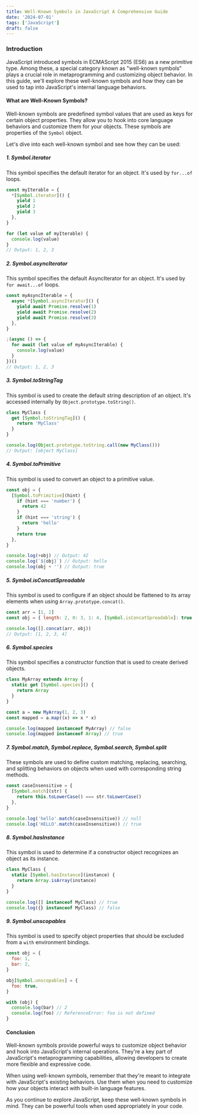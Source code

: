 ```yaml
---
title: Well-Known Symbols in JavaScript A Comprehensive Guide
date: '2024-07-01'
tags: ['JavaScript']
draft: false
---
```


### Introduction

JavaScript introduced symbols in ECMAScript 2015 (ES6) as a new primitive type. Among these, a special category known as "well-known symbols" plays a crucial role in metaprogramming and customizing object behavior. In this guide, we'll explore these well-known symbols and how they can be used to tap into JavaScript's internal language behaviors.

<TOCInline toc={props.toc} exclude="Introduction" />

#### What are Well-Known Symbols?

Well-known symbols are predefined symbol values that are used as keys for certain object properties. They allow you to hook into core language behaviors and customize them for your objects. These symbols are properties of the `Symbol` object.

Let's dive into each well-known symbol and see how they can be used:

##### 1. Symbol.iterator

This symbol specifies the default iterator for an object. It's used by `for...of` loops.

```javascript
const myIterable = {
  *[Symbol.iterator]() {
    yield 1
    yield 2
    yield 3
  },
}

for (let value of myIterable) {
  console.log(value)
}
// Output: 1, 2, 3
```

##### 2. Symbol.asyncIterator

This symbol specifies the default AsyncIterator for an object. It's used by `for await...of` loops.

```javascript
const myAsyncIterable = {
  async *[Symbol.asyncIterator]() {
    yield await Promise.resolve(1)
    yield await Promise.resolve(2)
    yield await Promise.resolve(3)
  },
}

;(async () => {
  for await (let value of myAsyncIterable) {
    console.log(value)
  }
})()
// Output: 1, 2, 3
```

##### 3. Symbol.toStringTag

This symbol is used to create the default string description of an object. It's accessed internally by `Object.prototype.toString()`.

```javascript
class MyClass {
  get [Symbol.toStringTag]() {
    return 'MyClass'
  }
}

console.log(Object.prototype.toString.call(new MyClass()))
// Output: [object MyClass]
```

##### 4. Symbol.toPrimitive

This symbol is used to convert an object to a primitive value.

```javascript
const obj = {
  [Symbol.toPrimitive](hint) {
    if (hint === 'number') {
      return 42
    }
    if (hint === 'string') {
      return 'hello'
    }
    return true
  },
}

console.log(+obj) // Output: 42
console.log(`${obj}`) // Output: hello
console.log(obj + '') // Output: true
```

##### 5. Symbol.isConcatSpreadable

This symbol is used to configure if an object should be flattened to its array elements when using `Array.prototype.concat()`.

```javascript
const arr = [1, 2]
const obj = { length: 2, 0: 3, 1: 4, [Symbol.isConcatSpreadable]: true }

console.log([].concat(arr, obj))
// Output: [1, 2, 3, 4]
```

##### 6. Symbol.species

This symbol specifies a constructor function that is used to create derived objects.

```javascript
class MyArray extends Array {
  static get [Symbol.species]() {
    return Array
  }
}

const a = new MyArray(1, 2, 3)
const mapped = a.map((x) => x * x)

console.log(mapped instanceof MyArray) // false
console.log(mapped instanceof Array) // true
```

##### 7. Symbol.match, Symbol.replace, Symbol.search, Symbol.split

These symbols are used to define custom matching, replacing, searching, and splitting behaviors on objects when used with corresponding string methods.

```javascript
const caseInsensitive = {
  [Symbol.match](str) {
    return this.toLowerCase() === str.toLowerCase()
  },
}

console.log('hello'.match(caseInsensitive)) // null
console.log('HELLO'.match(caseInsensitive)) // true
```

##### 8. Symbol.hasInstance

This symbol is used to determine if a constructor object recognizes an object as its instance.

```javascript
class MyClass {
  static [Symbol.hasInstance](instance) {
    return Array.isArray(instance)
  }
}

console.log([] instanceof MyClass) // true
console.log({} instanceof MyClass) // false
```

##### 9. Symbol.unscopables

This symbol is used to specify object properties that should be excluded from a `with` environment bindings.

```javascript
const obj = {
  foo: 1,
  bar: 2,
}

obj[Symbol.unscopables] = {
  foo: true,
}

with (obj) {
  console.log(bar) // 2
  console.log(foo) // ReferenceError: foo is not defined
}
```

#### Conclusion

Well-known symbols provide powerful ways to customize object behavior and hook into JavaScript's internal operations. They're a key part of JavaScript's metaprogramming capabilities, allowing developers to create more flexible and expressive code.

When using well-known symbols, remember that they're meant to integrate with JavaScript's existing behaviors. Use them when you need to customize how your objects interact with built-in language features.

As you continue to explore JavaScript, keep these well-known symbols in mind. They can be powerful tools when used appropriately in your code.

